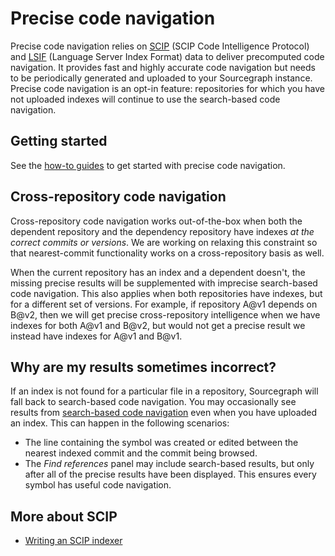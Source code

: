 # Precise code navigation

Precise code navigation relies on
[SCIP](https://github.com/sourcegraph/scip) (SCIP Code Intelligence Protocol) and
[LSIF](https://github.com/Microsoft/language-server-protocol/blob/master/indexFormat/specification)
(Language Server Index Format) data to deliver precomputed code navigation. It provides fast and highly accurate code navigation but needs to be periodically generated and uploaded to your Sourcegraph instance. Precise code navigation is an opt-in feature: repositories for which you have not uploaded indexes will continue to use the search-based code navigation.

## Getting started

See the [how-to guides](/code_navigation/how-to/) to get started with precise code navigation.

## Cross-repository code navigation

Cross-repository code navigation works out-of-the-box when both the dependent repository and the dependency repository have indexes _at the correct commits or versions_.
We are working on relaxing this constraint so that nearest-commit functionality works on a cross-repository basis as well.

When the current repository has an index and a dependent doesn't,
the missing precise results will be supplemented with imprecise search-based code navigation.
This also applies when both repositories have indexes, but for a different set of versions.
For example, if repository A@v1 depends on B@v2,
then we will get precise cross-repository intelligence when we have indexes for both A@v1 and B@v2,
but would not get a precise result we instead have indexes for A@v1 and B@v1.

## Why are my results sometimes incorrect?

If an index is not found for a particular file in a repository, Sourcegraph will fall back to search-based code navigation.
You may occasionally see results from [search-based code navigation](/code_navigation/explanations/search_based_code_navigation) even when you have uploaded an index.
This can happen in the following scenarios:

- The line containing the symbol was created or edited between the nearest indexed commit and the commit being browsed.
- The _Find references_ panel may include search-based results, but only after all of the precise results have been displayed. This ensures every symbol has useful code navigation.

## More about SCIP

- [Writing an SCIP indexer](/code_navigation/explanations/writing_an_indexer)
